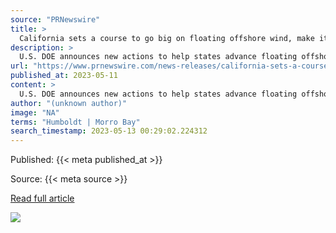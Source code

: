 ```yaml
---
source: "PRNewswire"
title: >
  California sets a course to go big on floating offshore wind, make it a central part of its 100% clean-energy future, wins support of state & federal leaders at Pacific Offshore Wind Summit
description: >
  U.S. DOE announces new actions to help states advance floating offshore wind power, create more jobs SACRAMENTO, Calif., May 11, 2023 /PRNewswire/ -- Federal, state and industry leaders on Day Two of the Pacific Offshore Wind Summit applauded California's com…
url: "https://www.prnewswire.com/news-releases/california-sets-a-course-to-go-big-on-floating-offshore-wind-make-it-a-central-part-of-its-100-clean-energy-future-wins-support-of-state--federal-leaders-at-pacific-offshore-wind-summit-301822597.html"
published_at: 2023-05-11
content: >
  U.S. DOE announces new actions to help states advance floating offshore wind power, create more jobs  SACRAMENTO, Calif., May 11, 2023 /PRNewswire/ -- Federal, state and industry leaders on Day Two o… [+6435 chars]
author: "(unknown author)"
image: "NA"
terms: "Humboldt | Morro Bay"
search_timestamp: 2023-05-13 00:29:02.224312
---
```



Published: {{< meta published_at >}}


Source: {{< meta source >}}


[Read full article]({{< meta url >}}){target='_blank'}



![](`r rmarkdown::metadata$image[1]`)
